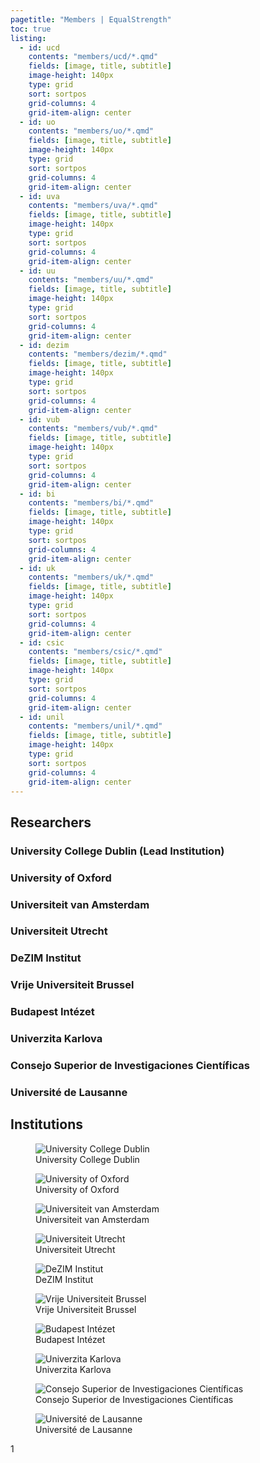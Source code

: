 ```yaml
---
pagetitle: "Members | EqualStrength"
toc: true
listing:
  - id: ucd
    contents: "members/ucd/*.qmd"
    fields: [image, title, subtitle]
    image-height: 140px
    type: grid
    sort: sortpos
    grid-columns: 4
    grid-item-align: center
  - id: uo
    contents: "members/uo/*.qmd"
    fields: [image, title, subtitle]
    image-height: 140px
    type: grid
    sort: sortpos
    grid-columns: 4
    grid-item-align: center
  - id: uva
    contents: "members/uva/*.qmd"
    fields: [image, title, subtitle]
    image-height: 140px
    type: grid
    sort: sortpos
    grid-columns: 4
    grid-item-align: center
  - id: uu
    contents: "members/uu/*.qmd"
    fields: [image, title, subtitle]
    image-height: 140px
    type: grid
    sort: sortpos
    grid-columns: 4
    grid-item-align: center
  - id: dezim
    contents: "members/dezim/*.qmd"
    fields: [image, title, subtitle]
    image-height: 140px
    type: grid
    sort: sortpos
    grid-columns: 4
    grid-item-align: center
  - id: vub
    contents: "members/vub/*.qmd"
    fields: [image, title, subtitle]
    image-height: 140px
    type: grid
    sort: sortpos
    grid-columns: 4
    grid-item-align: center
  - id: bi
    contents: "members/bi/*.qmd"
    fields: [image, title, subtitle]
    image-height: 140px
    type: grid
    sort: sortpos
    grid-columns: 4
    grid-item-align: center
  - id: uk
    contents: "members/uk/*.qmd"
    fields: [image, title, subtitle]
    image-height: 140px
    type: grid
    sort: sortpos
    grid-columns: 4
    grid-item-align: center
  - id: csic
    contents: "members/csic/*.qmd"
    fields: [image, title, subtitle]
    image-height: 140px
    type: grid
    sort: sortpos
    grid-columns: 4
    grid-item-align: center
  - id: unil
    contents: "members/unil/*.qmd"
    fields: [image, title, subtitle]
    image-height: 140px
    type: grid
    sort: sortpos
    grid-columns: 4
    grid-item-align: center
---
```


## Researchers 

### University College Dublin (Lead Institution)

:::{#ucd}
:::

### University of Oxford

:::{#uo}
:::

### Universiteit van Amsterdam

:::{#uva}
:::

### Universiteit Utrecht

:::{#uu}
:::

### DeZIM Institut

:::{#dezim}
:::

### Vrije Universiteit Brussel

:::{#vub}
:::

### Budapest Intézet

:::{#bi}
:::

### Univerzita Karlova

:::{#uk}
:::

### Consejo Superior de Investigaciones Científicas

:::{#csic}
:::

### Université de Lausanne

:::{#unil}
:::


## Institutions

::: {#fig-institutions layout-ncol="4"}

![University College Dublin](img/logo_ucd.png)

![University of Oxford](img/logo_oxf.png)

![Universiteit van Amsterdam](img/logo_uva.png)

![Universiteit Utrecht](img/logo_uu.png)

![DeZIM Institut](img/logo_dezim.png)

![Vrije Universiteit Brussel](img/logo_vub.jpg)

![Budapest Intézet](img/logo_bi.jpg)

![Univerzita Karlova](img/logo_uk.png)

![Consejo Superior de Investigaciones Científicas](img/logo_csic.png)

![Université de Lausanne](img/logo_unil.png)

1
:::